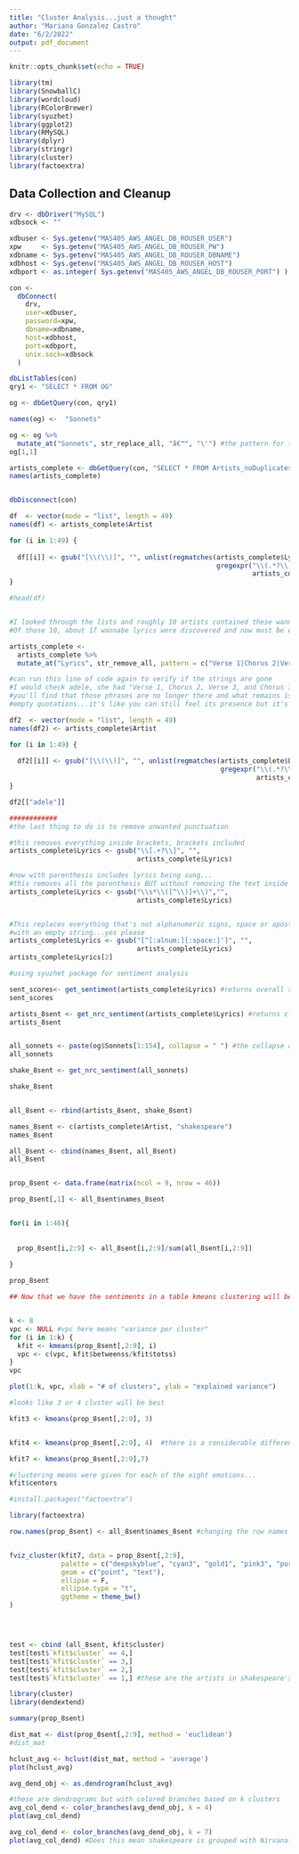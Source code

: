 ```yaml
---
title: "Cluster Analysis...just a thought"
author: "Mariana Gonzalez Castro"
date: "6/2/2022"
output: pdf_document
---
```


```r
knitr::opts_chunk$set(echo = TRUE)
```

```r
library(tm)
library(SnowballC)
library(wordcloud)
library(RColorBrewer)
library(syuzhet)
library(ggplot2)
library(RMySQL)
library(dplyr)
library(stringr)
library(cluster)
library(factoextra)
```


## Data Collection and Cleanup
```r
drv <- dbDriver("MySQL")
xdbsock <- ""

xdbuser <- Sys.getenv("MAS405_AWS_ANGEL_DB_ROUSER_USER")
xpw     <- Sys.getenv("MAS405_AWS_ANGEL_DB_ROUSER_PW")
xdbname <- Sys.getenv("MAS405_AWS_ANGEL_DB_ROUSER_DBNAME")
xdbhost <- Sys.getenv("MAS405_AWS_ANGEL_DB_ROUSER_HOST")
xdbport <- as.integer( Sys.getenv("MAS405_AWS_ANGEL_DB_ROUSER_PORT") )

con <-
  dbConnect(
    drv,
    user=xdbuser,
    password=xpw,
    dbname=xdbname,
    host=xdbhost,
    port=xdbport,
    unix.sock=xdbsock
  )

dbListTables(con)
qry1 <- "SELECT * FROM OG"

og <- dbGetQuery(con, qry1)

names(og) <-  "Sonnets"

og <- og %>% 
  mutate_at("Sonnets", str_replace_all, "â€™", "\'") #the pattern for the special character may vary from computer to computer
og[1,1]

artists_complete <- dbGetQuery(con, "SELECT * FROM Artists_noDuplicates")
names(artists_complete)


dbDisconnect(con)
```

```r
df  <- vector(mode = "list", length = 49)
names(df) <- artists_complete$Artist

for (i in 1:49) {
  
  df[[i]] <- gsub("[\\(\\)]", "", unlist(regmatches(artists_complete$Lyrics[i],
                                                    gregexpr("\\(.*?\\)", 
                                                             artists_complete$Lyrics[i]))))
}

#head(df)


#I looked through the lists and roughly 10 artists contained these wannabe lyrics
#Of those 10, about 17 wannabe lyrics were discovered and now must be eliminated

artists_complete <- 
  artists_complete %>% 
  mutate_at("Lyrics", str_remove_all, pattern = c("Verse 1|Chorus 2|Verse 3|Chorus 3|x2|vocal solo|Saxophone solo|fadeout|chorus|Repeat 4 times|bv=|scat singing|4x|x8|x7|x4|2x")) 

#can run this line of code again to verify if the strings are gone
#I would check adele, she had "Verse 1, Chorus 2, Verse 3, and Chorus 3
#you'll find that those phrases are no longer there and what remains is just 
#empty quotations...it's like you can still feel its presence but it's GONE

df2  <- vector(mode = "list", length = 49)
names(df2) <- artists_complete$Artist

for (i in 1:49) {
  
  df2[[i]] <- gsub("[\\(\\)]", "", unlist(regmatches(artists_complete$Lyrics[i],
                                                     gregexpr("\\(.*?\\)", 
                                                              artists_complete$Lyrics[i]))))
}

df2[["adele"]]

############
#the last thing to do is to remove unwanted punctuation

#this removes everything inside brackets, brackets included
artists_complete$Lyrics <- gsub("\\[.+?\\]", "", 
                                artists_complete$Lyrics)

#now with parenthesis includes lyrics being sung...
#this removes all the parenthesis BUT without removing the text inside
artists_complete$Lyrics <- gsub("\\s*\\([^\\)]+\\)","", 
                                artists_complete$Lyrics)


#This replaces everything that's not alphanumeric signs, space or apostrophe 
#with an empty string...yes please
artists_complete$Lyrics <- gsub("[^[:alnum:][:space:]']", "", 
                                artists_complete$Lyrics)
artists_complete$Lyrics[2]
```


```r
#using syuzhet package for sentiment analysis

sent_scores<- get_sentiment(artists_complete$Lyrics) #returns overall sentiment value
sent_scores

artists_8sent <- get_nrc_sentiment(artists_complete$Lyrics) #returns classification into each 8 sentiments + pos/neg
artists_8sent


all_sonnets <- paste(og$Sonnets[1:154], collapse = " ") #the collapse argument allows you to create a single string by concatenating ea element of the vector
all_sonnets

shake_8sent <- get_nrc_sentiment(all_sonnets)

shake_8sent


all_8sent <- rbind(artists_8sent, shake_8sent)

names_8sent <- c(artists_complete$Artist, "shakespeare")
names_8sent

all_8sent <- cbind(names_8sent, all_8sent)
all_8sent


prop_8sent <- data.frame(matrix(ncol = 9, nrow = 46))

prop_8sent[,1] <- all_8sent$names_8sent


for(i in 1:46){
  
  
  prop_8sent[i,2:9] <- all_8sent[i,2:9]/sum(all_8sent[i,2:9])
  
}

prop_8sent
```

```r

## Now that we have the sentiments in a table kmeans clustering will be straightforward. I will use MG's lovely code for this part 


k <- 8
vpc <- NULL #vpc here means "variance per cluster"
for (i in 1:k) {
  kfit <- kmeans(prop_8sent[,2:9], i)
  vpc <- c(vpc, kfit$betweenss/kfit$totss)
}
vpc

plot(1:k, vpc, xlab = "# of clusters", ylab = "explained variance")

#looks like 3 or 4 cluster will be best

kfit3 <- kmeans(prop_8sent[,2:9], 3)


kfit4 <- kmeans(prop_8sent[,2:9], 4)  #there is a considerable difference in groupings when using 3 groups vs 4 groups

kfit7 <- kmeans(prop_8sent[,2:9],7)

#clustering means were given for each of the eight emotions...
kfit$centers

#install.packages("factoextra")

library(factoextra)

row.names(prop_8sent) <- all_8sent$names_8sent #changing the row names so they will show up as labels for each point


fviz_cluster(kfit7, data = prop_8sent[,2:9],
             palette = c("deepskyblue", "cyan3", "gold1", "pink3", "purple2", "red", "salmon4"), 
             geom = c("point", "text"),
             ellipse = F,
             ellipse.type = "t", 
             ggtheme = theme_bw()
)




test <- cbind (all_8sent, kfit$cluster)
test[test$`kfit$cluster` == 4,]
test[test$`kfit$cluster` == 3,]
test[test$`kfit$cluster` == 2,]  
test[test$`kfit$cluster` == 1,] #these are the artists in shakespeare's cluster

```

```r
library(cluster)
library(dendextend)

summary(prop_8sent)

dist_mat <- dist(prop_8sent[,2:9], method = 'euclidean')
#dist_mat

hclust_avg <- hclust(dist_mat, method = 'average')
plot(hclust_avg)

avg_dend_obj <- as.dendrogram(hclust_avg)

#these are dendrograms but with colored branches based on k clusters
avg_col_dend <- color_branches(avg_dend_obj, k = 4)
plot(avg_col_dend)

avg_col_dend <- color_branches(avg_dend_obj, k = 7)
plot(avg_col_dend) #Does this mean shakespeare is grouped with Nirvana???

```


